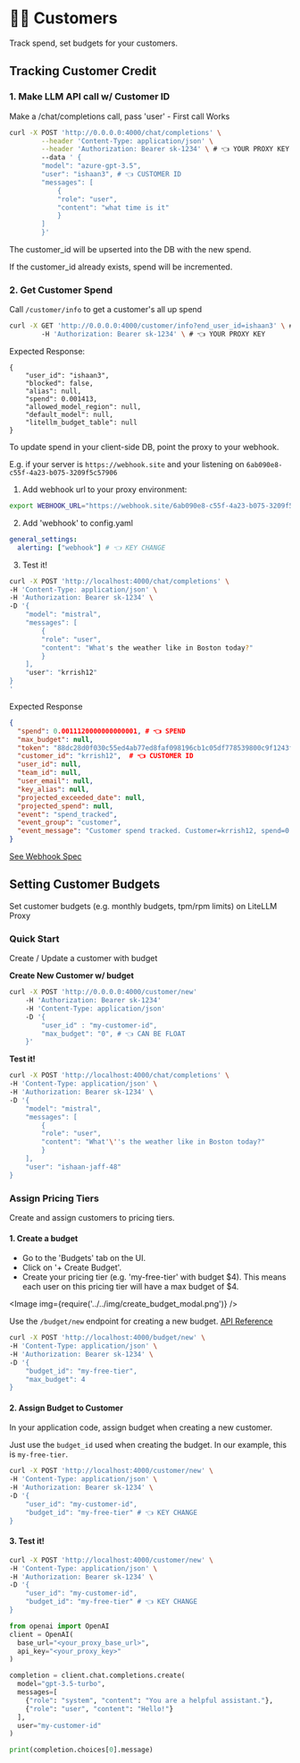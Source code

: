 


# 🙋‍♂️ Customers 

Track spend, set budgets for your customers.

## Tracking Customer Credit

### 1. Make LLM API call w/ Customer ID

Make a /chat/completions call, pass 'user' - First call Works

```bash
curl -X POST 'http://0.0.0.0:4000/chat/completions' \
        --header 'Content-Type: application/json' \
        --header 'Authorization: Bearer sk-1234' \ # 👈 YOUR PROXY KEY
        --data ' {
        "model": "azure-gpt-3.5",
        "user": "ishaan3", # 👈 CUSTOMER ID
        "messages": [
            {
            "role": "user",
            "content": "what time is it"
            }
        ]
        }'
```

The customer_id will be upserted into the DB with the new spend.

If the customer_id already exists, spend will be incremented.

### 2. Get Customer Spend 

<Tabs>
<TabItem value="all-up" label="All-up spend">

Call `/customer/info` to get a customer's all up spend

```bash
curl -X GET 'http://0.0.0.0:4000/customer/info?end_user_id=ishaan3' \ # 👈 CUSTOMER ID
        -H 'Authorization: Bearer sk-1234' \ # 👈 YOUR PROXY KEY
```

Expected Response:

```
{
    "user_id": "ishaan3",
    "blocked": false,
    "alias": null,
    "spend": 0.001413,
    "allowed_model_region": null,
    "default_model": null,
    "litellm_budget_table": null
}
```

</TabItem>
<TabItem value="event-webhook" label="Event Webhook">

To update spend in your client-side DB, point the proxy to your webhook. 

E.g. if your server is `https://webhook.site` and your listening on `6ab090e8-c55f-4a23-b075-3209f5c57906`

1. Add webhook url to your proxy environment: 

```bash
export WEBHOOK_URL="https://webhook.site/6ab090e8-c55f-4a23-b075-3209f5c57906"
```

2. Add 'webhook' to config.yaml

```yaml
general_settings: 
  alerting: ["webhook"] # 👈 KEY CHANGE
```

3. Test it! 

```bash
curl -X POST 'http://localhost:4000/chat/completions' \
-H 'Content-Type: application/json' \
-H 'Authorization: Bearer sk-1234' \
-D '{
    "model": "mistral",
    "messages": [
        {
        "role": "user",
        "content": "What's the weather like in Boston today?"
        }
    ],
    "user": "krrish12"
}
'
```

Expected Response 

```json
{
  "spend": 0.0011120000000000001, # 👈 SPEND
  "max_budget": null,
  "token": "88dc28d0f030c55ed4ab77ed8faf098196cb1c05df778539800c9f1243fe6b4b",
  "customer_id": "krrish12",  # 👈 CUSTOMER ID
  "user_id": null,
  "team_id": null,
  "user_email": null,
  "key_alias": null,
  "projected_exceeded_date": null,
  "projected_spend": null,
  "event": "spend_tracked",
  "event_group": "customer",
  "event_message": "Customer spend tracked. Customer=krrish12, spend=0.0011120000000000001"
}
```

[See Webhook Spec](./alerting.md#api-spec-for-webhook-event)

</TabItem>
</Tabs>


## Setting Customer Budgets 

Set customer budgets (e.g. monthly budgets, tpm/rpm limits) on LiteLLM Proxy 

### Quick Start 

Create / Update a customer with budget

**Create New Customer w/ budget**
```bash
curl -X POST 'http://0.0.0.0:4000/customer/new'         
    -H 'Authorization: Bearer sk-1234'         
    -H 'Content-Type: application/json'         
    -D '{
        "user_id" : "my-customer-id",
        "max_budget": "0", # 👈 CAN BE FLOAT
    }'
```

**Test it!**

```bash
curl -X POST 'http://localhost:4000/chat/completions' \
-H 'Content-Type: application/json' \
-H 'Authorization: Bearer sk-1234' \
-D '{
    "model": "mistral",
    "messages": [
        {
        "role": "user",
        "content": "What'\''s the weather like in Boston today?"
        }
    ],
    "user": "ishaan-jaff-48"
}
```

### Assign Pricing Tiers

Create and assign customers to pricing tiers.

#### 1. Create a budget

<Tabs>
<TabItem value="ui" label="UI">

- Go to the 'Budgets' tab on the UI. 
- Click on '+ Create Budget'.
- Create your pricing tier (e.g. 'my-free-tier' with budget $4). This means each user on this pricing tier will have a max budget of $4. 

<Image img={require('../../img/create_budget_modal.png')} />

</TabItem>
<TabItem value="api" label="API">

Use the `/budget/new` endpoint for creating a new budget. [API Reference](https://litellm-api.up.railway.app/#/budget%20management/new_budget_budget_new_post)

```bash
curl -X POST 'http://localhost:4000/budget/new' \
-H 'Content-Type: application/json' \
-H 'Authorization: Bearer sk-1234' \
-D '{
    "budget_id": "my-free-tier", 
    "max_budget": 4 
}
```

</TabItem>
</Tabs>


#### 2. Assign Budget to Customer 

In your application code, assign budget when creating a new customer. 

Just use the `budget_id` used when creating the budget. In our example, this is `my-free-tier`.

```bash
curl -X POST 'http://localhost:4000/customer/new' \
-H 'Content-Type: application/json' \
-H 'Authorization: Bearer sk-1234' \
-D '{
    "user_id": "my-customer-id",
    "budget_id": "my-free-tier" # 👈 KEY CHANGE
}
```

#### 3. Test it! 

<Tabs>
<TabItem value="curl" label="curl">

```bash
curl -X POST 'http://localhost:4000/customer/new' \
-H 'Content-Type: application/json' \
-H 'Authorization: Bearer sk-1234' \
-D '{
    "user_id": "my-customer-id",
    "budget_id": "my-free-tier" # 👈 KEY CHANGE
}
```

</TabItem>
<TabItem value="openai" label="OpenAI">

```python
from openai import OpenAI
client = OpenAI(
  base_url="<your_proxy_base_url>",
  api_key="<your_proxy_key>"
)

completion = client.chat.completions.create(
  model="gpt-3.5-turbo",
  messages=[
    {"role": "system", "content": "You are a helpful assistant."},
    {"role": "user", "content": "Hello!"}
  ],
  user="my-customer-id"
)

print(completion.choices[0].message)
```

</TabItem>
</Tabs>